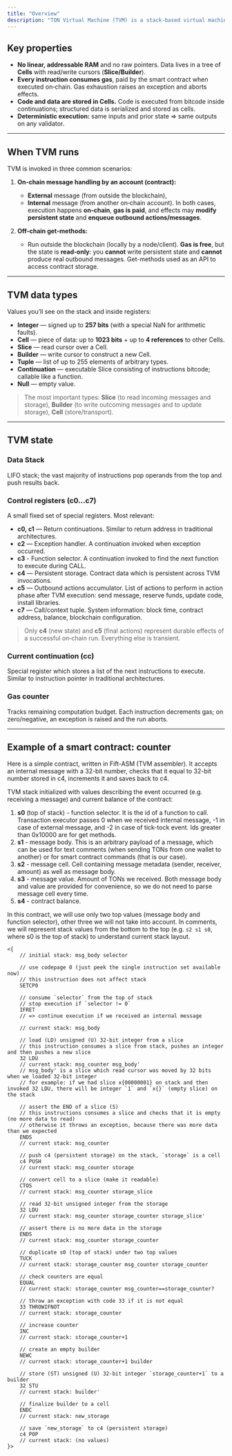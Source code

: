 ```yaml
---
title: "Overview"
description: "TON Virtual Machine (TVM) is a stack-based virtual machine which executes smart contracts on TON blockchain"
---
```


## Key properties

- **No linear, addressable RAM** and no raw pointers. Data lives in a tree of **Cells** with read/write cursors (**Slice/Builder**).
- **Every instruction consumes gas**, paid by the smart contract when executed on‑chain. Gas exhaustion raises an exception and aborts effects.
- **Code and data are stored in Cells.** Code is executed from bitcode inside continuations; structured data is serialized and stored as cells.
- **Deterministic execution:** same inputs and prior state ⇒ same outputs on any validator.

---

## When TVM runs

TVM is invoked in three common scenarios:

1. **On‑chain message handling by an account (contract):**
   - **External** message (from outside the blockchain),
   - **Internal** message (from another on‑chain account).
     In both cases, execution happens **on‑chain**, **gas is paid**, and effects may **modify persistent state** and **enqueue outbound actions/messages**.

1. **Off‑chain get‑methods:**
   - Run outside the blockchain (locally by a node/client). **Gas is free**, but the state is **read‑only**: you **cannot** write persistent state and **cannot** produce real outbound messages. Get-methods used as an API to access contract storage.

---

## TVM data types

Values you’ll see on the stack and inside registers:

- **Integer** — signed up to **257 bits** (with a special NaN for arithmetic faults).
- **Cell** — piece of data: up to **1023 bits** + up to **4 references** to other Cells.
- **Slice** — read cursor over a Cell.
- **Builder** — write cursor to construct a new Cell.
- **Tuple** — list of up to 255 elements of arbitrary types.
- **Continuation** — executable Slice consisting of instructions bitcode; callable like a function.
- **Null** — empty value.

> The most important types: **Slice** (to read incoming messages and storage), **Builder** (to write outcoming messages and to update storage), **Cell** (store/transport).

---

## TVM state

### Data Stack

LIFO stack; the vast majority of instructions pop operands from the top and push results back.

### Control registers (c0…c7)

A small fixed set of special registers. Most relevant:

- **c0, c1** — Return continuations.  Similar to return address in traditional architectures.
- **c2** — Exception handler. A continuation invoked when exception occurred.
- **c3** - Function selector. A continuation invoked to find the next function to execute during CALL.
- **c4** — Persistent storage. Contract data which is persistent across TVM invocations.
- **c5** — Outbound actions accumulator. List of actions to perform in action phase after TVM execution: send message, reserve funds, update code, install libraries.
- **c7** — Call/context tuple. System information: block time, contract address, balance, blockchain configuration.

> Only **c4** (new state) and **c5** (final actions) represent durable effects of a successful on‑chain run. Everything else is transient.

### Current continuation (cc)

Special register which stores a list of the next instructions to execute. Similar to instruction pointer in traditional architectures.

### Gas counter

Tracks remaining computation budget. Each instruction decrements gas; on zero/negative, an exception is raised and the run aborts.

---

## Example of a smart contract: counter

Here is a simple contract, written in Fift-ASM (TVM assembler). It accepts an internal message with a 32-bit number, checks that it equal to 32-bit number stored in c4, increments it and saves back to c4.

TVM stack initialized with values describing the event occurred (e.g. receiving a message) and current balance of the contract:

1. **s0** (top of stack) - function selector. It is the id of a function to call. Transaction executor passes 0 when we received internal message, -1 in case of external message, and -2 in case of tick-tock event. Ids greater than 0x10000 are for get methods.
1. **s1** - message body. This is an arbitrary payload of a message, which can be used for text comments (when sending TONs from one wallet to another) or for smart contract commands (that is our case).
1. **s2** - message cell. Cell containing message metadata (sender, receiver, amount) as well as message body.
1. **s3** - message value. Amount of TONs we received. Both message body and value are provided for convenience, so we do not need to parse message cell every time.
1. **s4** - contract balance.

In this contract, we will use only two top values (message body and function selector), other three we will not take into account. In comments, we will represent stack values from the bottom to the top (e.g. `s2 s1 s0`, where s0 is the top of stack) to understand current stack layout.

```fift
<{
    // initial stack: msg_body selector

    // use codepage 0 (just peek the single instruction set available now)
    // this instruction does not affect stack
    SETCP0

    // consume `selector` from the top of stack
    // stop execution if `selector != 0`
    IFRET
    // => continue execution if we received an internal message

    // current stack: msg_body

    // load (LD) unsigned (U) 32-bit integer from a slice
    // this instruction consumes a slice from stack, pushes an integer and then pushes a new slice
    32 LDU
    // current stack: msg_counter msg_body'
    // msg_body' is a slice which read cursor was moved by 32 bits when we loaded 32-bit integer
    // for example: if we had slice x{00000001} on stack and then invoked 32 LDU, there will be integer `1` and `x{}` (empty slice) on the stack

    // assert the END of a slice (S)
    // this instructions consumes a slice and checks that it is empty (no more data to read)
    // otherwise it throws an exception, because there was more data than we expected
    ENDS
    // current stack: msg_counter

    // push c4 (persistent storage) on the stack, `storage` is a cell
    c4 PUSH
    // current stack: msg_counter storage

    // convert cell to a slice (make it readable)
    CTOS
    // current stack: msg_counter storage_slice

    // read 32-bit unsigned integer from the storage
    32 LDU
    // current stack: msg_counter storage_counter storage_slice'

    // assert there is no more data in the storage
    ENDS
    // current stack: msg_counter storage_counter

    // duplicate s0 (top of stack) under two top values
    TUCK
    // current stack: storage_counter msg_counter storage_counter

    // check counters are equal
    EQUAL
    // current stack: storage_counter msg_counter==storage_counter?

    // throw an exception with code 33 if it is not equal
    33 THROWIFNOT
    // current stack: storage_counter

    // increase counter
    INC
    // current stack: storage_counter+1

    // create an empty builder
    NEWC
    // current stack: storage_counter+1 builder

    // store (ST) unsigned (U) 32-bit integer `storage_counter+1` to a builder
    32 STU
    // current stack: builder'

    // finalize builder to a cell
    ENDC
    // current stack: new_storage

    // save `new_storage` to c4 (persistent storage)
    c4 POP
    // current stack: (no values)
}>
```
